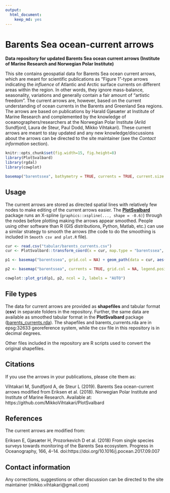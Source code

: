 ```yaml
---
output: 
  html_document: 
    keep_md: yes
---
```

Barents Sea ocean-current arrows
======
**Data repository for updated Barents Sea ocean current arrows (Institute of Marine Research and Norwegian Polar Institute)**

This site contains geospatial data for Barents Sea ocean current arrows, which are meant for scientific publications as "Figure 1"-type arrows indicating the *influence* of Atlantic and Arctic surface currents on different areas within the region. In other words, they ignore mass-balance, seasonality, variations and generally contain a fair amount of "artistic freedom". The current arrows are, however, based on the current understanding of ocean currents in the Barents and Greenland Sea regions. The arrows are based on publications by Harald Gjøsæter at Institute of Marine Research and complemented by the knowledge of oceanographers/researchers at the Norwegian Polar Institute (Arild Sundfjord, Laura de Steur, Paul Dodd, Mikko Vihtakari). These current arrows are meant to stay updated and any new knowledge/discussions about the arrows can be directed to the site maintainer (see the *Contact information* section).

```r
knitr::opts_chunk$set(fig.width=15, fig.height=8)
library(PlotSvalbard)
library(rgdal)
library(cowplot)

basemap("barentssea", bathymetry = TRUE, currents = TRUE, current.size = "scaled", grid.col = NA, legends = c(FALSE, TRUE))
```


## Usage

The current arrows are stored as directed spatial lines with relatively few nodes to make editing of the current arrows easier. The [**PlotSvalbard**](https://github.com/MikkoVihtakari/PlotSvalbard) package runs an X-spline (`graphics::xspline(..., shape = -0.6)`) through the nodes before plotting making the arrows appear smoothed. People using other software than R (GIS distributions, Python, Matlab, etc.) can use a similar strategy to smooth the arrows (the code to do the smoothing is included in `Smooth csv and plot.R` file). 

```r

cur <- read.csv("tabular/barents_currents.csv")
cur <- PlotSvalbard::transform_coord(x = cur, map.type = "barentssea", bind = TRUE)

p1 <- basemap("barentssea", grid.col = NA) + geom_path(data = cur, aes(x = lon.utm, y = lat.utm, group = group, color = type), size = 0.5) + scale_color_manual(name = "Current\ntype", values = c("Arctic" = "blue", "Atlantic" = "red"), guide = guide_legend(order = 2, override.aes = list(fill = NA))) + theme(legend.position = "none")

p2 <- basemap("barentssea", currents = TRUE, grid.col = NA, legend.position = "none")

cowplot::plot_grid(p1, p2, ncol = 2, labels = "AUTO")
```

## File types

The data for current arrows are provided as **shapefiles** and tabular format (**csv**) in separate folders in the repository. Further, the same data are available as smoothed tabular format in the **PlotSvalbard** package ([barents_currents.rda](https://github.com/MikkoVihtakari/PlotSvalbard/blob/master/data/barents_currents.rda)). The shapefiles and barents_currents.rda are in epsg:32633 georeference system, while the csv file in this repository is in decimal degrees. 

Other files included in the repository are R scripts used to convert the original shapefiles. 

## Citations

If you use the arrows in your publications, please cite them as:

Vihtakari M, Sundfjord A, de Steur L (2019). Barents Sea ocean-current arrows modified from Eriksen et al. (2018). Norwegian Polar Institute and Institute of Marine Research. Available at: https://github.com/MikkoVihtakari/PlotSvalbard

## References

The current arrows are modified from:

Eriksen E, Gjøsæter H, Prozorkevich D et al. (2018) From single species surveys towards monitoring of the Barents Sea ecosystem. Progress in Oceanography, 166, 4–14. doi:https://doi.org/10.1016/j.pocean.2017.09.007

## Contact information

Any corrections, suggestions or other discussion can be directed to the site maintainer (mikko.vihtakari@gmail.com)

